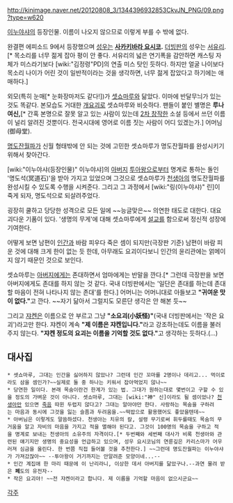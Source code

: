 http://kinimage.naver.net/20120808_3/1344396932853CkvJN_PNG/09.png?type=w620

[[이누야샤]]의 등장인물. 이름이 나오지 않으므로 이렇게 부를 수 밖에 없다.

완결편 에피소드 9에서 등장했으며 [[성우]]는 '''[[사카키바라 요시코]].''' [[더빙]]판의 성우는 [[서유리]].[* 목소리를 너무 젊게 잡아 평이 안 좋다. 서유리의 넓은 연기폭을 감안하면 캐스팅 자체가 미스라기보다 [wiki:"김정령"PD]의 연출 미스 탓인 듯하다. 하지만 얼굴 나이보다 목소리 나이가 어린 것이 일반적이라는 것을 생각하면, 너무 젊게 잡았다고 하기에는 애매하다.]

외모(특히 눈매[* 눈화장마저도 같다!])가 [[셋쇼마루]]와 닮았다. 이마에 반달무늬가 있는 것도 똑같다. 본모습도 거대한 [[개]][[요괴]]로 셋쇼마루와 비슷하다. 팬들이 붙인 별명은 '''루나 여신,'''[* 간혹 본명으로 잘못 알고 있는 사람이 있는데 [[2차 창작]]한 소설 등에서 쓰던 이름이 널리 알려진 것뿐이다. 전국시대에 영어로 이름 짓는 사람이 어디 있겠는가.] 어머님(御母堂). 

[[명도잔월파]]가 신월 형태밖에 안 되는 것에 고민한 셋쇼마루가 명도잔월파를 완성시키기 위해서 찾아간다.

[wiki:"이누야샤(등장인물)" 이누야샤]의 [[아버지]] [[투아왕]]으로부터 명계로 통하는 돌인 '명도석(冥道石)'을 받아 가지고 있었으며 그것으로 셋쇼마루가 [[천생아]]의 명도잔월파를 완성시킬 수 있도록 수행을 시켜준다. 그리고 그 과정에서 [wiki:"링(이누야샤)" 린]이 죽게 되자, 명도석으로 되살려주었다.

굉장히 쿨하고 당당한 성격으로 모든 일에 ~~능글맞은~~ 의연한 태도로 대한다. 대요괴다운 기품이 있다. '생명의 무게'에 대해 셋쇼마루에게 [[설교]]를 함으로써 정신적 성장에 기여한다.

어떻게 보면 남편이 [[인간]]과 바람 피우다 죽은 셈이 되지만(극장판 기준) 남편이 바람 피운 것에 대해 크게 한이 없는 듯 한데, 아무래도 요괴이다보니 인간의 윤리관에는 얽메이지 않기 때문인 것으로 보인다.

셋쇼마루는 [[아버지]]에게는 존대하면서 엄마에게는 반말을 깐다.[* 그런데 극장판을 보면 아버지에게도 존대를 하지 않는 것 같다. 국내 더빙판에서는 '일단은 존대를 하는데 존대할 마음이 전혀 나타나지 않는 존대'를 한다.] 어머니는 어머니대로 아들보고 '''"귀여운 맛이 없다."'''고 깐다. ~~자기 닮아서 그럴지도 모른단 생각은 안 해본 듯~~

그리고 [[쟈켄]]은 이름으로 안 부르고 그냥 '''"소요괴(小妖怪)"'''(국내 더빙판에서는 '작은 요괴')라고만 한다. 쟈켄이 계속 '''"제 이름은 쟈켄입니다."'''라고 강조하는데도 이름을 불러주지 않는다. '''"쟈켄 정도의 요괴는 이름을 기억할 것도 없다."'''고 생각하는 듯하다.(...)

== 대사집 ==
 * 셋쇼마루, 그대는 인간을 싫어하지 않았나? 그런데 인간 꼬마를 2명이나 데리고... 먹이로라도 삼을 셈인가?~~실제로 둘 중 하나는 키워서 잡아먹었지 않나~~
 * 당연한 일이다. 본래 목숨이란건 한계가 있는 법. 그대가 원하는대로 몇번이고 구할 수 있을 정도의 가벼운 것이 아니다. 셋쇼마루, 그대는 [wiki:"神" 신]이라도 될 셈이었나? [[천생아]]만 있으면 [[죽음]] 따윈 두렵지 않다고? 그대는 알아야만 한다. 사랑하는 목숨을 구하려는 마음과 동시에 그것을 잃는 슬픔과 두려움을.~~떡밥으로 활용했어도 좋았을텐데~~
 * 아버님은 이렇게도 말씀하셨다. 천생아는 치유의 칼, 설령 무기로써 휘두를때도 목숨의 무거움을 알고 자비의 마음을 가지고 적을 멸해야 된다고. 그것이 100명의 목숨을 구하고 적을 명계로 보내는 천생아의 소유주의 자격이다.[* 두번째와 세번째 대사가 비록 천생아와 관련된 얘기지만 생명의 중요성을 언급하고 있으며, 성우 요시코님의 연륜깊은 카리스마가 어우러져 심금을 울린다. 한 번쯤 직접 들어볼 것을 추천한다.] ~~그런데 명도잔월파는 이누야샤가 가져갔잖아~~ --투아왕이 거기까지는 안알려준 모양이네...--
 * 인간 계집애 한 마리 때문에 이 난리라니, 이상한 데서 아버지를 닮았구나.--과연 물려 받은 '''페'''도의 유전자--
 * 작은 요괴야! ~~전 쟈켄이라고 합니다. 제 이름을 기억할 마음이 없으시군요~~
[[각주]]
